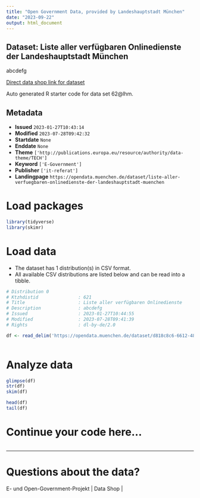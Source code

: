 ```yaml
---
title: "Open Government Data, provided by Landeshauptstadt München"
date: "2023-09-22"
output: html_document
---
```


## Dataset: Liste aller verfügbaren Onlinedienste der Landeshauptstadt München

abcdefg

[Direct data shop link for dataset](https://opendata.muenchen.de/dataset/62@lhm)

Auto generated R starter code for data set 62@lhm.

## Metadata

- **Issued** `2023-01-27T10:43:14`
- **Modified** `2023-07-28T09:42:32`
- **Startdate** `None`
- **Enddate** `None`
- **Theme** `['http://publications.europa.eu/resource/authority/data-theme/TECH']`
- **Keyword** `['E-Government']`
- **Publisher** `['it-referat']`
- **Landingpage** `https://opendata.muenchen.de/dataset/liste-aller-verfuegbaren-onlinedienste-der-landeshauptstadt-muenchen`


# Load packages

```r

library(tidyverse)
library(skimr)

```

# Load data

-   The dataset has 1 distribution(s) in CSV format.
-   All available CSV distributions are listed below and can be read into a tibble.

```r

# Distribution 0
# Ktzhdistid               : 621
# Title                    : Liste aller verfügbaren Onlinedienste 
# Description              : abcdefg
# Issued                   : 2023-01-27T10:44:55
# Modified                 : 2023-07-28T09:41:39
# Rights                   : dl-by-de/2.0

df <- read_delim('https://opendata.muenchen.de/dataset/d818c8c6-6612-480e-9ca9-68dd56995805/resource/9292d1f9-4ac2-422d-ad6f-ad92070a66e0/download/onlineleistungen-lhm.csv')



```

# Analyze data

```r

glimpse(df)
str(df)
skim(df)

head(df)
tail(df)

```

# Continue your code here...

```r

```

------------------------------------------------------------------------

# Questions about the data?

E- und Open-Government-Projekt | Data Shop | 
